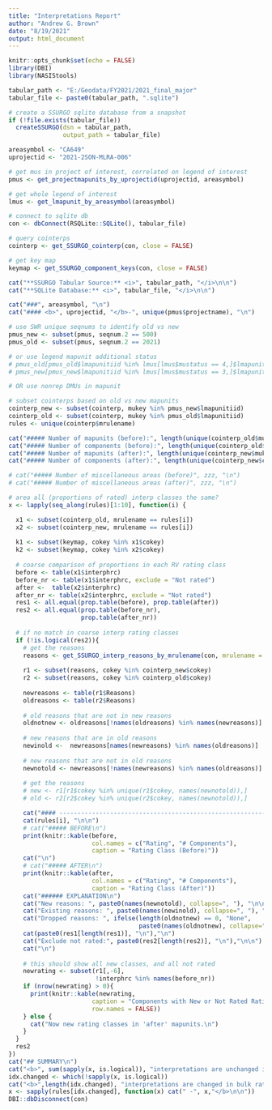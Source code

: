 ```yaml
---
title: "Interpretations Report"
author: "Andrew G. Brown"
date: "8/19/2021"
output: html_document
---
```


```r
knitr::opts_chunk$set(echo = FALSE)
library(DBI)
library(NASIStools)

tabular_path <- "E:/Geodata/FY2021/2021_final_major"
tabular_file <- paste0(tabular_path, ".sqlite")

# create a SSURGO sqlite database from a snapshot
if (!file.exists(tabular_file))
  createSSURGO(dsn = tabular_path,
               output_path = tabular_file)

areasymbol <- "CA649"
uprojectid <- "2021-2SON-MLRA-006"

# get mus in project of interest, correlated on legend of interest
pmus <- get_projectmapunits_by_uprojectid(uprojectid, areasymbol)

# get whole legend of interest
lmus <- get_lmapunit_by_areasymbol(areasymbol)

# connect to sqlite db
con <- dbConnect(RSQLite::SQLite(), tabular_file)

# query cointerps
cointerp <- get_SSURGO_cointerp(con, close = FALSE)

# get key map
keymap <- get_SSURGO_component_keys(con, close = FALSE)
```

```r
cat("**SSURGO Tabular Source:** <i>", tabular_path, "</i>\n\n")
cat("**SQLite Database:** <i>", tabular_file, "</i>\n\n")

cat("###", areasymbol, "\n")
cat("#### <b>", uprojectid, "</b>-", unique(pmus$projectname), "\n")

# use SWR unique seqnums to identify old vs new
pmus_new <- subset(pmus, seqnum.2 == 500)
pmus_old <- subset(pmus, seqnum.2 == 2021)

# or use legend mapunit additional status
# pmus_old[pmus_old$lmapunitiid %in% lmus[lmus$mustatus == 4,]$lmapunitiid,]
# pmus_new[pmus_new$lmapunitiid %in% lmus[lmus$mustatus == 3,]$lmapunitiid,]

# OR use nonrep DMUs in mapunit

# subset cointerps based on old vs new mapunits
cointerp_new <- subset(cointerp, mukey %in% pmus_new$lmapunitiid)
cointerp_old <- subset(cointerp, mukey %in% pmus_old$lmapunitiid)
rules <- unique(cointerp$mrulename)

cat("##### Number of mapunits (before):", length(unique(cointerp_old$mukey)), "\n")
cat("##### Number of components (before):", length(unique(cointerp_old$cokey)), "\n")
cat("##### Number of mapunits (after):", length(unique(cointerp_new$mukey)), "\n")
cat("##### Number of components (after):", length(unique(cointerp_new$cokey)), "\n")

# cat("##### Number of miscellaneous areas (before)", zzz, "\n")
# cat("##### Number of miscellaneous areas (after)", zzz, "\n")

# area all (proportions of rated) interp classes the same?
x <- lapply(seq_along(rules)[1:10], function(i) {

  x1 <- subset(cointerp_old, mrulename == rules[i])
  x2 <- subset(cointerp_new, mrulename == rules[i])
 
  k1 <- subset(keymap, cokey %in% x1$cokey)
  k2 <- subset(keymap, cokey %in% x2$cokey)
  
  # coarse comparison of proportions in each RV rating class
  before <- table(x1$interphrc)
  before_nr <- table(x1$interphrc, exclude = "Not rated")
  after <-  table(x2$interphrc)
  after_nr <- table(x2$interphrc, exclude = "Not rated")
  res1 <- all.equal(prop.table(before), prop.table(after))
  res2 <- all.equal(prop.table(before_nr),
                    prop.table(after_nr))
  
  # if no match in coarse interp rating classes
  if (!is.logical(res2)){
    # get the reasons
    reasons <- get_SSURGO_interp_reasons_by_mrulename(con, mrulename = rules[1], close = FALSE)
    
    r1 <- subset(reasons, cokey %in% cointerp_new$cokey)
    r2 <- subset(reasons, cokey %in% cointerp_old$cokey)
    
    newreasons <- table(r1$Reasons)
    oldreasons <- table(r2$Reasons)
    
    # old reasons that are not in new reasons
    oldnotnew <- oldreasons[!names(oldreasons) %in% names(newreasons)]
    
    # new reasons that are in old reasons
    newinold <-  newreasons[names(newreasons) %in% names(oldreasons)]
    
    # new reasons that are not in old reasons
    newnotold <- newreasons[!names(newreasons) %in% names(oldreasons)]
    
    # get the reasons
    # new <- r1[r1$cokey %in% unique(r1$cokey, names(newnotold)),]
    # old <- r2[r2$cokey %in% unique(r2$cokey, names(newnotold)),]

    cat("#### -----------------------------------------------------------")
    cat(rules[i], "\n\n")
    # cat("##### BEFORE\n")
    print(knitr::kable(before, 
                       col.names = c("Rating", "# Components"),
                       caption = "Rating Class (Before)"))
    cat("\n")
    # cat("##### AFTER\n")
    print(knitr::kable(after, 
                       col.names = c("Rating", "# Components"), 
                       caption = "Rating Class (After)"))
    cat("###### EXPLANATION\n")
    cat("New reasons: ", paste0(names(newnotold), collapse=", "), "\n\n")
    cat("Existing reasons: ", paste0(names(newinold), collapse=", "), "\n\n")
    cat("Dropped reasons: ", ifelse(length(oldnotnew) == 0, "None",
                                    paste0(names(oldnotnew), collapse=", ")), "\n\n")
    cat(paste0(res1[length(res1)], "\n"),"\n")
    cat("Exclude not rated:", paste0(res2[length(res2)], "\n"),"\n\n")
    cat("\n")    
    
    # this should show all new classes, and all not rated
    newrating <- subset(r1[,-6],
                        !interphrc %in% names(before_nr))
    if (nrow(newrating) > 0){
      print(knitr::kable(newrating, 
                       caption = "Components with New or Not Rated Rating Class",
                       row.names = FALSE))
    } else {
      cat("Now new rating classes in 'after' mapunits.\n")
    }
  }
  res2
})
cat("## SUMMARY\n")
cat("<b>", sum(sapply(x, is.logical)), "interpretations are unchanged in bulk rating classes.</b>\n\n")
idx.changed <- which(!sapply(x, is.logical))
cat("<b>",length(idx.changed), "interpretations are changed in bulk rating classes:</b>\n\n")
x <- sapply(rules[idx.changed], function(x) cat(" -", x,"</b>\n\n"))
DBI::dbDisconnect(con)
```


